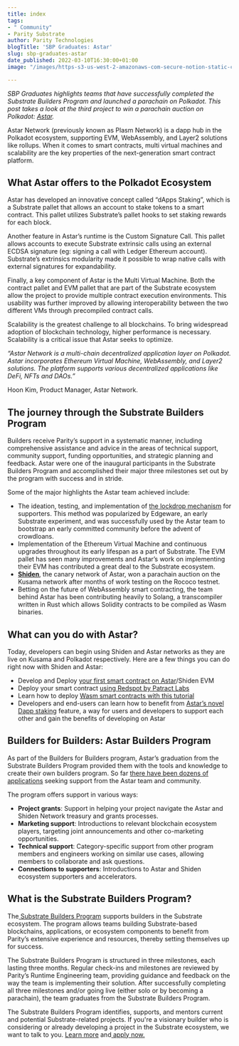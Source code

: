 ```yaml
---
title: index
tags:
- " Community"
- Parity Substrate
author: Parity Technologies
blogTitle: 'SBP Graduates: Astar'
slug: sbp-graduates-astar
date_published: 2022-03-10T16:30:00+01:00
image: "/images/https-s3-us-west-2-amazonaws-com-secure-notion-static-com-4da7ce7f-ad9e-4354-b8fa-8b9381eae875-sbp_graduates_astar.jpg"

---
```

_SBP Graduates highlights teams that have successfully completed the Substrate Builders Program and launched a parachain on Polkadot. This post takes a look at the third project to win a parachain auction on Polkadot:_ [_Astar_](https://astar.network/)_._

Astar Network (previously known as Plasm Network) is a dapp hub in the Polkadot ecosystem, supporting EVM, WebAssembly, and Layer2 solutions like rollups. When it comes to smart contracts, multi virtual machines and scalability are the key properties of the next-generation smart contract platform.

## **What Astar offers to the Polkadot Ecosystem**

Astar has developed an innovative concept called “dApps Staking”, which is a Substrate pallet that allows an account to stake tokens to a smart contract. This pallet utilizes Substrate’s pallet hooks to set staking rewards for each block.

Another feature in Astar’s runtime is the Custom Signature Call. This pallet allows accounts to execute Substrate extrinsic calls using an external ECDSA signature (eg: signing a call with Ledger Ethereum account). Substrate’s extrinsics modularity made it possible to wrap native calls with external signatures for expandability.

Finally, a key component of Astar is the Multi Virtual Machine. Both the contract pallet and EVM pallet that are part of the Substrate ecosystem allow the project to provide multiple contract execution environments. This usability was further improved by allowing interoperability between the two different VMs through precompiled contract calls.

Scalability is the greatest challenge to all blockchains. To bring widespread adoption of blockchain technology, higher performance is necessary. Scalability is a critical issue that Astar seeks to optimize.

_“​Astar Network is a multi-chain decentralized application layer on Polkadot. Astar incorporates Ethereum Virtual Machine, WebAssembly, and Layer2 solutions. The platform supports various decentralized applications like DeFi, NFTs and DAOs.”_

Hoon Kim, Product Manager, Astar Network.

## **The journey through the Substrate Builders Program**

Builders receive Parity’s support in a systematic manner, including comprehensive assistance and advice in the areas of technical support, community support, funding opportunities, and strategic planning and feedback. Astar were one of the inaugural participants in the Substrate Builders Program and accomplished their major three milestones set out by the program with success and in stride.

Some of the major highlights the Astar team achieved include:

* The ideation, testing, and implementation of [the lockdrop mechanism](https://medium.com/astar-network/lockdrop-the-hitchhikers-guide-to-plasm-network-token-distribution-38299e14d5d4) for supporters. This method was popularized by Edgeware, an early Substrate experiment, and was successfully used by the Astar team to bootstrap an early committed community before the advent of crowdloans.
* Implementation of the Ethereum Virtual Machine and continuous upgrades throughout its early lifespan as a part of Substrate. The EVM pallet has seen many improvements and Astar’s work on implementing their EVM has contributed a great deal to the Substrate ecosystem.
* [**Shiden**](https://medium.com/astar-network/announcing-shiden-network-a-kusama-parachain-of-plasm-network-6654175959d2), the canary network of Astar, won a parachain auction on the Kusama network after months of work testing on the Rococo testnet.
* Betting on the future of WebAssembly smart contracting, the team behind Astar has been contributing heavily to Solang, a transcompiler written in Rust which allows Solidity contracts to be compiled as Wasm binaries.

## **What can you do with Astar?**

Today, developers can begin using Shiden and Astar networks as they are live on Kusama and Polkadot respectively. Here are a few things you can do right now with Shiden and Astar:

* Develop and Deploy [your first smart contract on Astar](https://docs.astar.network/tutorial/develop-and-deploy-your-first-smart-contract-on-aster-shiden-evm)/Shiden EVM
* Deploy your smart contract [using Redspot by Patract Labs](https://docs.astar.network/integration/using-redspot-by-patract-lab)
* Learn how to deploy [Wasm smart contracts with this tutorial](https://docs.astar.network/build/smart-contracts/wasm/solidity)
* Developers and end-users can learn how to benefit from [Astar’s novel Dapp staking](https://docs.astar.network/build/dapp-staking) feature, a way for users and developers to support each other and gain the benefits of developing on Astar

## **Builders for Builders: Astar Builders Program**

As part of the Builders for Builders program, Astar’s graduation from the Substrate Builders Program provided them with the tools and knowledge to create their own builders program. So far [there have been dozens of applications](https://forum.astar.network/c/builders-program/14) seeking support from the Astar team and community.

The program offers support in various ways:

* **Project grants**: Support in helping your project navigate the Astar and Shiden Network treasury and grants processes.
* **Marketing support**: Introductions to relevant blockchain ecosystem players, targeting joint announcements and other co-marketing opportunities.
* **Technical support**: Category-specific support from other program members and engineers working on similar use cases, allowing members to collaborate and ask questions.
* **Connections to supporters**: Introductions to Astar and Shiden ecosystem supporters and accelerators.

## **What is the Substrate Builders Program?**

The[ Substrate Builders Program](https://www.substrate.io/builders-program/) supports builders in the Substrate ecosystem. The program allows teams building Substrate-based blockchains, applications, or ecosystem components to benefit from Parity’s extensive experience and resources, thereby setting themselves up for success.

The Substrate Builders Program is structured in three milestones, each lasting three months. Regular check-ins and milestones are reviewed by Parity’s Runtime Engineering team, providing guidance and feedback on the way the team is implementing their solution. After successfully completing all three milestones and/or going live (either solo or by becoming a parachain), the team graduates from the Substrate Builders Program.

The Substrate Builders Program identifies, supports, and mentors current and potential Substrate-related projects. If you're a visionary builder who is considering or already developing a project in the Substrate ecosystem, we want to talk to you. [Learn more](https://www.substrate.io/builders-program/) and[ apply now.](https://docs.google.com/forms/d/e/1FAIpQLSfEYJE3X0RQs3Kucqthe4D8zyUcV1yEvyIw98L2X9_78b4BVA/viewform)